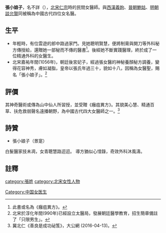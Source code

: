 '''張小娘子'''，名不詳（{{bd|？||？年|catIdx=Z}}），[[北宋|北宋]][[仁宗|仁宗]]時的民間女醫師。與[[西漢|西漢]][[義姁|義姁]]、[[晉朝|晉朝]][[鮑姑|鮑姑]]、[[明朝|明朝]][[談允賢|談允賢]]同被稱為中國古代四位女名醫。

==生平==
*年輕時，有位雲遊的郎中路過家門。見她聰明賢慧，便將制膏與開刀等外科秘方傳授給，還贈她一部秘而不傳的醫書<ref>此書或名為《癰疽異方》。</ref>。後經她不斷實踐醫理，終於成了一位精通外科的女醫生。
*北宋嘉祐年間(1056年)，朝廷後宮妃子，經過張女醫的神秘養顏秘方調養，變得花容神秀，膚如凝脂，皇帝以張氏年過三十，貌如十八，因稱為女醫聖，賜名「張小娘子」。<ref>北宋於淳化年間(990年)已經設立太醫局，發展朝廷醫學教育，招生簡章備註了「只限男生」。</ref>

==評價==
其神奇醫術或傳為山中仙人所習授，並受贈《癰疽異方》。其貌美心慧、精通百草、扶危救弱聲名遠播朝野，為中國古代四大女醫師之一。<ref>冀北仁《善良是成功祕笈》，大公網
(2016-04-13)。</ref>

==詩贊==
<poem>
*張小娘子（景寔）
白髮醫家技未凋，女青聰慧路迢迢。
導方猶似心惜錄，奇效外科沐風濤。
</poem>

==註釋==
{{reflist}}

{{DEFAULTSORT:Z}}
[[category:張姓|category:張姓]]
[[Category:中国女医生|Category:中国女医生]]
[[category:北宋女性人物|category:北宋女性人物]]